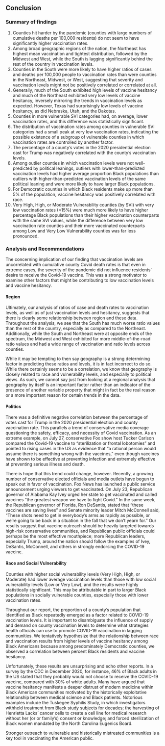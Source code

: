## Conclusion

### Summary of findings

1. Counties hit harder by the pandemic (counties with large numbers of cumulative deaths per 100,000 residents) do not seem to have significantly higher vaccination rates.
2. Among broad geographic regions of the nation, the Northeast has highest mean vaccination and tightest distribution, followed by the Midwest and West, while the South is lagging significantly behind the rest of the country in vaccination levels.
3. Counties in the South were more likely to have higher ratios of cases and deaths per 100,000 people to vaccination rates than were counties in the Northeast, Midwest, or West, suggesting that severity and vaccination levels might not be positively correlated or correlated at all.
4. Generally, much of the South exhibited high levels of vaccine hesitancy and much of the Northeast exhibited very low levels of vaccine hesitancy, inversely mirroring the trends in vaccination levels as expected. However, Texas had surprisingly low levels of vaccine hesitancy, as did Nebraska, Utah, and the Dakotas.
5. Counties in more vulnerable SVI categories had, on average, lower vaccination rates, and this difference was statistically significant.
6. The distribution of vaccination rates among counties in vulnerable SVI categories had a small peak at very low vaccination rates, indicating the possible existence of a subgroup of vulnerable counties in which vaccination rates are controlled by another factor.
7. The percentage of a county's votes in the 2020 presidential election cast for Trump was negatively correlated with the county's vaccination levels.
8. Among outlier counties in which vaccination levels were not well-predicted by political leanings, outliers with lower-than-predicted vaccination levels had higher average proportion Black populations than outliers with higher-than-predicted vaccination levels of the same political leaning and were more likely to have larger Black populations.
9. For Democratic counties in which Black residents make up more than 5% of the population, vaccine hesitancy was positively correlated with race.
10. Very High, High, or Moderate Vulnerability counties (by SVI) with very low vaccination rates (<15%) were much more likely to have higher percentage Black populations than their higher vaccination counterparts with the same SVI values, while the difference between very low vaccination rate counties and their more vaccinated counterparts among Low and Very Low Vulnerability counties was far less pronounced.

### Analysis and Recommendations

The concerning implication of our finding that vaccination levels are uncorrelated with cumulative county Covid death rates is that even in extreme cases, the severity of the pandemic did not influence residents' desire to receive the Covid-19 vaccine. This was a strong motivator to examine other factors that might be contributing to low vaccination levels and vaccine hesitancy.

#### Region

Ultimately, our analysis of ratios of case and death rates to vaccination levels, as well as of just vaccination levels and hesitancy, suggests that there is clearly some relationship between region and these data. Throughout the analysis, we see that the South has much worse ratio values than the rest of the country, especially as compared to the Northeast. Additionally, while the South and Northeast were at opposite ends of the spectrum, the Midwest and West exhibited far more middle-of-the-road ratio values and had a wide range of vaccination and ratio levels across counties. 

While it may be tempting to then say geography is a strong determining factor in predicting these ratios and levels, it is in fact incorrect to do so. While there certainly seems to be a correlation, we know that geography is closely related to race and vulnerability levels, and especially to political views. As such, we cannot say just from looking at a regional analysis that geography by itself is an important factor rather than an indicator of the presence of another variable property that might in fact be the real reason or a more important reason for certain trends in the data.

#### Politics

There was a definitive negative correlation between the percentage of votes cast for Trump in the 2020 presidential election and county vaccination rate. This parallels a trend of conservative media coverage questioning the safety, efficacy, and necessity of Covid vaccination. As an extreme example, on July 27, conservative Fox show host Tucker Carlson compared the Covid-19 vaccine to "sterilization or frontal lobotomies" and pointed to rising cases in the US as evidence that “a rational person would assume there is something wrong with the vaccines," even though vaccines have shown to be effective at preventing infection and extremely effective at preventing serious illness and death.

There is hope that this trend could change, however. Recently, a growing number of conservative elected officials and media outlets have begun to speak out in favor of vaccination. Fox News has launched a public service announcement urging viewers to get vaccinated. On July 23, Republican governor of Alabama Kay Ivey urged her state to get vaccinated and called vaccines "the greatest weapon we have to fight Covid." In the same week, the Republican governor of Florida, Ron DeSantis, stated that "these vaccines are saving lives" and Senate minority leader Mitch McConnell said, “These shots need to get in everybody’s arms as rapidly as possible, or we're going to be back in a situation in the fall that we don’t yearn for.” Our results suggest that vaccine outreach should be heavily targeted towards high-risk conservative communities, and Republican public officials could perhaps be the most effective mouthpiece; more Republican leaders, especially Trump, around the nation should follow the examples of Ivey, DeSantis, McConnell, and others in strongly endorsing the COVID-19 vaccine.

#### Race and Social Vulnerability

Counties with higher social vulnerability levels (Very High, High, or Moderate) had lower average vaccination levels than those with low social vulnerability levels (Low or Very Low), and the results were highly statistically significant. This may be attributable in part to larger Black populations in socially vulnerable counties, especially those with lower vaccination rates. 

Throughout our report, the proportion of a county's population that identified as Black repeatedly emerged as a factor related to COVID-19 vaccination levels. It is important to disambiguate the influence of supply and demand on county vaccination levels to determine what strategies health officials can use to promote COVID-19 vaccination in lagging communities. We tentatively hypothesize that the relationship between race and vaccination results from higher levels of vaccine hesitancy among Black Americans because among predominately Democratic counties, we observed a correlation between percent Black residents and vaccine hesitancy. 

Unfortunately, these results are unsurprising and echo other reports. In a survey by the CDC in December 2020, for instance, 46% of Black adults in the US stated that they probably would not choose to receive the COVID-19 vaccine, compared with 30% of white adults. Many have argued that vaccine hesitancy manifests a deeper distrust of modern medicine within Black American communities motivated by the historically exploitative relationship between medical science and Black patients. Notorious examples include the Tuskegee Syphilis Study, in which investigators withheld treatment from Black study subjects for decades; the harvesting of Henrietta Lacks' cancer cells to create a cell line for medical research without her (or or family's) consent or knowledge; and forced sterilization of Black women mandated by the North Carolina Eugenics Board.

Stronger outreach to vulnerable and historically mistreated communities is a key tool in vaccinating the American public.
